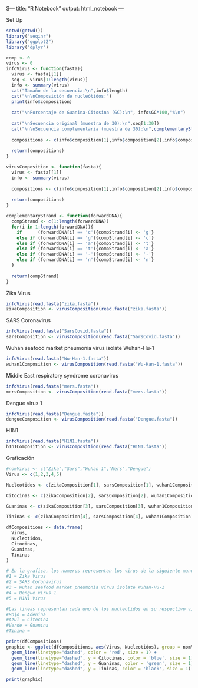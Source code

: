 S---
title: "R Notebook"
output: html_notebook
---

Set Up
```r
setwd(getwd())
library("seqinr")
library("ggplot2")
library("dplyr")

comp <- 0
virus <- 0
infoVirus <- function(fasta){
  virus <- fasta[[1]]
  seq <- virus[1:length(virus)]
  info <- summary(virus)
  cat("Tamaño de la secuencia:\n",info$length)
  cat("\n\nComposición de nucleótidos:")
  print(info$composition)
  
  cat("\nPorcentaje de Guanina-Citosina (GC):\n", info$GC*100,"%\n")
  
  cat("\nSecuencia original (muestra de 30):\n",seq[1:30])
  cat("\n\nSecuencia complementaria (muestra de 30):\n",complementaryStrand(seq)[1:30]) 
  
  compositions <- c(info$composition[1],info$composition[2],info$composition[3],info$composition[4]) 
  
  return(compositions)
}

virusComposition <- function(fasta){
  virus <- fasta[[1]]
  info <- summary(virus)
  
  compositions <- c(info$composition[1],info$composition[2],info$composition[3],info$composition[4]) 
  
  return(compositions)
}

complementaryStrand <- function(forwardDNA){
  compStrand <- c(1:length(forwardDNA))
  for(i in 1:length(forwardDNA)){
    if      (forwardDNA[i] == 'c'){compStrand[i] <- 'g'}
    else if (forwardDNA[i] == 'g'){compStrand[i] <- 'c'}
    else if (forwardDNA[i] == 'a'){compStrand[i] <- 't'}
    else if (forwardDNA[i] == 't'){compStrand[i] <- 'a'}
    else if (forwardDNA[i] == '-'){compStrand[i] <- '-'}
    else if (forwardDNA[i] == 'n'){compStrand[i] <- 'n'}
  }
  
  return(compStrand)
}
```

Zika Virus
```r
infoVirus(read.fasta("zika.fasta"))
zikaComposition <- virusComposition(read.fasta("zika.fasta"))
```

SARS Coronavirus
```r
infoVirus(read.fasta("SarsCovid.fasta"))
sarsComposition <- virusComposition(read.fasta("SarsCovid.fasta"))
```

Wuhan seafood market pneumonia virus isolate Wuhan-Hu-1
```r
infoVirus(read.fasta("Wu-Han-1.fasta"))
wuhan1Composition <- virusComposition(read.fasta("Wu-Han-1.fasta"))
```

Middle East respiratory syndrome coronavirus
```r
infoVirus(read.fasta("mers.fasta"))
mersComposition <- virusComposition(read.fasta("mers.fasta"))
```

Dengue virus 1
```r
infoVirus(read.fasta("Dengue.fasta"))
dengueComposition <- virusComposition(read.fasta("Dengue.fasta"))
```

H1N1
```r
infoVirus(read.fasta("H1N1.fasta"))
h1n1Composition <- virusComposition(read.fasta("H1N1.fasta"))
```

Graficación
```r
#nomVirus <- c("Zika","Sars","Wuhan 1","Mers","Dengue")
Virus <- c(1,2,3,4,5)

Nucleotidos <- c(zikaComposition[1], sarsComposition[1], wuhan1Composition[1], dengueComposition[1], h1n1Composition[1]) #Este representa las adeninas, pero lo cambié a nucleotidos para corregir la grafica ES NECESARIO ARREGLARLO DESPUES

Citocinas <- c(zikaComposition[2], sarsComposition[2], wuhan1Composition[2], dengueComposition[2], h1n1Composition[2])

Guaninas <- c(zikaComposition[3], sarsComposition[3], wuhan1Composition[3], dengueComposition[3], h1n1Composition[3])

Tininas <- c(zikaComposition[4], sarsComposition[4], wuhan1Composition[4], dengueComposition[4], h1n1Composition[4])

dfCompositions <- data.frame(
  Virus,
  Nucleotidos,
  Citocinas,
  Guaninas,
  Tininas
)

# En la grafica, los numeros representan los virus de la siguiente manera
#1 = Zika Virus
#2 = SARS Coronavirus 
#3 = Wuhan seafood market pneumonia virus isolate Wuhan-Hu-1
#4 = Dengue virus 1
#5 = H1N1 Virus

#Las lineas representan cada uno de los nucleotidos en su respectivo virus de la siguiente manera:
#Rojo = Adenina
#Azul = Citocina
#Verde = Guanina
#Tinina = 

print(dfCompositions)
graphic <- ggplot(dfCompositions, aes(Virus, Nucleotidos), group = nomVirus) + 
  geom_line(linetype="dashed", color = 'red', size = 1) +
  geom_line(linetype="dashed", y = Citocinas, color = 'blue', size = 1) +
  geom_line(linetype="dashed", y = Guaninas, color = 'green', size = 1) +
  geom_line(linetype="dashed", y = Tininas, color = 'black', size = 1)

print(graphic)

```